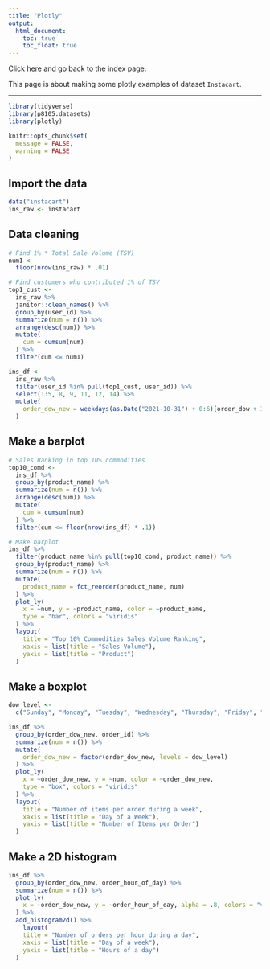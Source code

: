 ```yaml
---
title: "Plotly"
output: 
  html_document:
    toc: true
    toc_float: true
---
```

Click [here](index.html) and go back to the index page.

This page is about making some plotly examples of dataset `Instacart`.

-----------------------------------------------

```r
library(tidyverse)
library(p8105.datasets)
library(plotly)

knitr::opts_chunk$set(
  message = FALSE,
  warning = FALSE
)
```

## Import the data

```r
data("instacart")
ins_raw <- instacart
```

## Data cleaning

```r
# Find 1% * Total Sale Volume (TSV)
num1 <- 
  floor(nrow(ins_raw) * .01)

# Find customers who contributed 1% of TSV
top1_cust <- 
  ins_raw %>% 
  janitor::clean_names() %>% 
  group_by(user_id) %>% 
  summarize(num = n()) %>% 
  arrange(desc(num)) %>% 
  mutate(
    cum = cumsum(num)
  ) %>% 
  filter(cum <= num1)

ins_df <- 
  ins_raw %>% 
  filter(user_id %in% pull(top1_cust, user_id)) %>% 
  select(1:5, 8, 9, 11, 12, 14) %>% 
  mutate(
    order_dow_new = weekdays(as.Date("2021-10-31") + 0:6)[order_dow + 1]
  )
```

## Make a barplot

```r
# Sales Ranking in top 10% commodities
top10_comd <- 
  ins_df %>% 
  group_by(product_name) %>% 
  summarize(num = n()) %>% 
  arrange(desc(num)) %>% 
  mutate(
    cum = cumsum(num)
  ) %>% 
  filter(cum <= floor(nrow(ins_df) * .1))

# Make barplot
ins_df %>% 
  filter(product_name %in% pull(top10_comd, product_name)) %>% 
  group_by(product_name) %>% 
  summarize(num = n()) %>% 
  mutate(
    product_name = fct_reorder(product_name, num)
  ) %>% 
  plot_ly(
    x = ~num, y = ~product_name, color = ~product_name,
    type = "bar", colors = "viridis"
  ) %>% 
  layout(
    title = "Top 10% Commodities Sales Volume Ranking",
    xaxis = list(title = "Sales Volume"),
    yaxis = list(title = "Product")
  )
```

## Make a boxplot

```r
dow_level <- 
  c("Sunday", "Monday", "Tuesday", "Wednesday", "Thursday", "Friday", "Saturday")

ins_df %>% 
  group_by(order_dow_new, order_id) %>% 
  summarize(num = n()) %>% 
  mutate(
    order_dow_new = factor(order_dow_new, levels = dow_level)
  ) %>% 
  plot_ly(
    x = ~order_dow_new, y = ~num, color = ~order_dow_new,
    type = "box", colors = "viridis"
  ) %>% 
  layout(
    title = "Number of items per order during a week",
    xaxis = list(title = "Day of a Week"),
    yaxis = list(title = "Number of Items per Order")
  )
```

## Make a 2D histogram

```r
ins_df %>% 
  group_by(order_dow_new, order_hour_of_day) %>% 
  summarize(num = n()) %>% 
  plot_ly(
    x = ~order_dow_new, y = ~order_hour_of_day, alpha = .8, colors = "viridis"
  ) %>% 
  add_histogram2d() %>% 
    layout(
    title = "Number of orders per hour during a day",
    xaxis = list(title = "Day of a week"),
    yaxis = list(title = "Hours of a day")
  )
```

